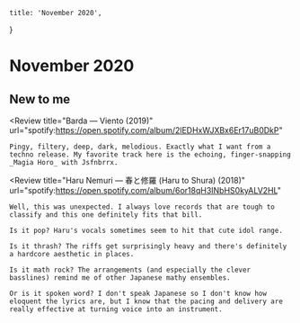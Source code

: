 
	title: 'November 2020',
}

# November 2020

## New to me

<Review
	title="Barda — Viento (2019)"
	url="spotify:https://open.spotify.com/album/2lEDHxWJXBx6Er17uB0DkP"
>
	Pingy, filtery, deep, dark, melodious. Exactly what I want from a techno release. My favorite track here is the echoing, finger-snapping _Magia Horo_ with Jsfnbrrx.
</Review>

<Review
	title="Haru Nemuri — 春と修羅 (Haru to Shura) (2018)"
	url="spotify:https://open.spotify.com/album/6or18qH3INbHS0kyALV2HL"
>
	Well, this was unexpected. I always love records that are tough to classify and this one definitely fits that bill.

	Is it pop? Haru's vocals sometimes seem to hit that cute idol range.

	Is it thrash? The riffs get surprisingly heavy and there's definitely a hardcore aesthetic in places.

	Is it math rock? The arrangements (and especially the clever basslines) remind me of other Japanese mathy ensembles.

	Or is it spoken word? I don't speak Japanese so I don't know how eloquent the lyrics are, but I know that the pacing and delivery are really effective at turning voice into an instrument.
</Review>

